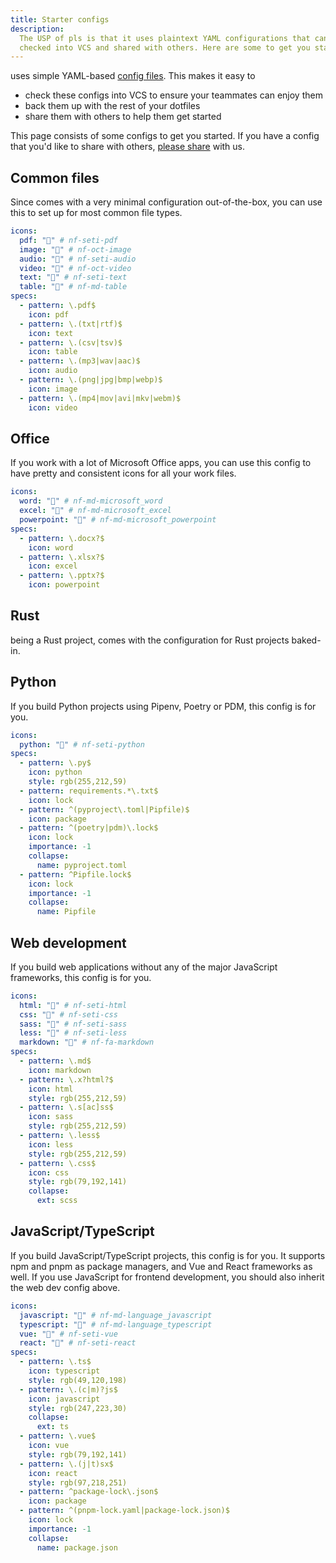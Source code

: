 ```yaml
---
title: Starter configs
description:
  The USP of pls is that it uses plaintext YAML configurations that can be
  checked into VCS and shared with others. Here are some to get you started.
---
```


<Pls /> uses simple YAML-based [config files](/reference/conf/). This makes it
easy to

- check these configs into VCS to ensure your teammates can enjoy them
- back them up with the rest of your dotfiles
- share them with others to help them get started

This page consists of some configs to get you started. If you have a config that
you'd like to share with others, [please share](/guides/contribute/) with us.

## Common files

Since <Pls /> comes with a very minimal configuration out-of-the-box, you can
use this to set up <Pls /> for most common file types.

```yaml
icons:
  pdf: "" # nf-seti-pdf
  image: "" # nf-oct-image
  audio: "" # nf-seti-audio
  video: "" # nf-oct-video
  text: "" # nf-seti-text
  table: "󰓫" # nf-md-table
specs:
  - pattern: \.pdf$
    icon: pdf
  - pattern: \.(txt|rtf)$
    icon: text
  - pattern: \.(csv|tsv)$
    icon: table
  - pattern: \.(mp3|wav|aac)$
    icon: audio
  - pattern: \.(png|jpg|bmp|webp)$
    icon: image
  - pattern: \.(mp4|mov|avi|mkv|webm)$
    icon: video
```

## Office

If you work with a lot of Microsoft Office apps, you can use this config to have
pretty and consistent icons for all your work files.

```yaml
icons:
  word: "󱎒" # nf-md-microsoft_word
  excel: "󱎏" # nf-md-microsoft_excel
  powerpoint: "󱎐" # nf-md-microsoft_powerpoint
specs:
  - pattern: \.docx?$
    icon: word
  - pattern: \.xlsx?$
    icon: excel
  - pattern: \.pptx?$
    icon: powerpoint
```

## Rust

<Pls /> being a Rust project, comes with the configuration for Rust projects
baked-in.

## Python

If you build Python projects using Pipenv, Poetry or PDM, this config is for
you.

```yaml
icons:
  python: "" # nf-seti-python
specs:
  - pattern: \.py$
    icon: python
    style: rgb(255,212,59)
  - pattern: requirements.*\.txt$
    icon: lock
  - pattern: ^(pyproject\.toml|Pipfile)$
    icon: package
  - pattern: ^(poetry|pdm)\.lock$
    icon: lock
    importance: -1
    collapse:
      name: pyproject.toml
  - pattern: ^Pipfile.lock$
    icon: lock
    importance: -1
    collapse:
      name: Pipfile
```

## Web development

If you build web applications without any of the major JavaScript frameworks,
this config is for you.

```yaml
icons:
  html: "" # nf-seti-html
  css: "" # nf-seti-css
  sass: "" # nf-seti-sass
  less: "" # nf-seti-less
  markdown: "" # nf-fa-markdown
specs:
  - pattern: \.md$
    icon: markdown
  - pattern: \.x?html?$
    icon: html
    style: rgb(255,212,59)
  - pattern: \.s[ac]ss$
    icon: sass
    style: rgb(255,212,59)
  - pattern: \.less$
    icon: less
    style: rgb(255,212,59)
  - pattern: \.css$
    icon: css
    style: rgb(79,192,141)
    collapse:
      ext: scss
```

## JavaScript/TypeScript

If you build JavaScript/TypeScript projects, this config is for you. It supports
npm and pnpm as package managers, and Vue and React frameworks as well. If you
use JavaScript for frontend development, you should also inherit the web dev
config above.

```yaml
icons:
  javascript: "󰌞" # nf-md-language_javascript
  typescript: "󰛦" # nf-md-language_typescript
  vue: "" # nf-seti-vue
  react: "" # nf-seti-react
specs:
  - pattern: \.ts$
    icon: typescript
    style: rgb(49,120,198)
  - pattern: \.(c|m)?js$
    icon: javascript
    style: rgb(247,223,30)
    collapse:
      ext: ts
  - pattern: \.vue$
    icon: vue
    style: rgb(79,192,141)
  - pattern: \.(j|t)sx$
    icon: react
    style: rgb(97,218,251)
  - pattern: ^package-lock\.json$
    icon: package
  - pattern: ^(pnpm-lock.yaml|package-lock.json)$
    icon: lock
    importance: -1
    collapse:
      name: package.json
```
